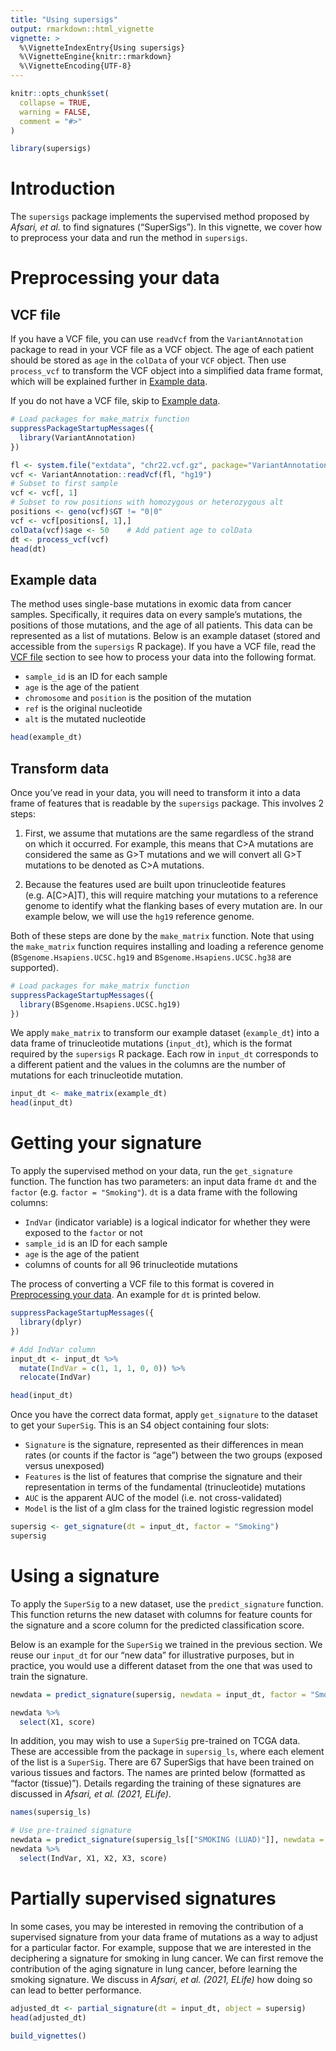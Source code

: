 ```yaml
---
title: "Using supersigs"
output: rmarkdown::html_vignette
vignette: >
  %\VignetteIndexEntry{Using supersigs}
  %\VignetteEngine{knitr::rmarkdown}
  %\VignetteEncoding{UTF-8}
---
```


```r
knitr::opts_chunk$set(
  collapse = TRUE,
  warning = FALSE,
  comment = "#>"
)
```

```r
library(supersigs)
```

# Introduction

The `supersigs` package implements the supervised method proposed by *Afsari, et al.* to find signatures ("SuperSigs"). In this vignette, we cover how to preprocess your data and run the method in `supersigs`.

# Preprocessing your data

## VCF file

If you have a VCF file, you can use `readVcf` from the `VariantAnnotation` package to read in your VCF file as a VCF object. The age of each patient should be stored as `age` in the `colData` of your `VCF` object. Then use `process_vcf` to transform the VCF object into a simplified data frame format, which will be explained further in [Example data].

If you do not have a VCF file, skip to [Example data].

```r
# Load packages for make_matrix function
suppressPackageStartupMessages({
  library(VariantAnnotation)
})

fl <- system.file("extdata", "chr22.vcf.gz", package="VariantAnnotation")
vcf <- VariantAnnotation::readVcf(fl, "hg19") 
# Subset to first sample
vcf <- vcf[, 1]
# Subset to row positions with homozygous or heterozygous alt
positions <- geno(vcf)$GT != "0|0" 
vcf <- vcf[positions[, 1],]
colData(vcf)$age <- 50    # Add patient age to colData
dt <- process_vcf(vcf)
head(dt)
```

## Example data

The method uses single-base mutations in exomic data from cancer samples. Specifically, it requires data on every sample's mutations, the positions of those mutations, and the age of all patients. This data can be represented as a list of mutations. Below is an example dataset (stored and accessible from the `supersigs` R package). If you have a VCF file, read the [VCF file] section to see how to process your data into the following format. 

* `sample_id` is an ID for each sample
* `age` is the age of the patient
* `chromosome` and `position` is the position of the mutation
* `ref` is the original nucleotide
* `alt` is the mutated nucleotide 

```r
head(example_dt)
```

## Transform data

Once you've read in your data, you will need to transform it into a data frame of features that is readable by the `supersigs` package. This involves 2 steps:

1. First, we assume that mutations are the same regardless of the strand on which it occurred. For example, this means that C>A mutations are considered the same as G>T mutations and we will convert all G>T mutations to be denoted as C>A mutations.

2. Because the features used are built upon trinucleotide features (e.g. A[C>A]T), this will require matching your mutations to a reference genome to identify what the flanking bases of every mutation are. In our example below, we will use the `hg19` reference genome.

Both of these steps are done by the `make_matrix` function. Note that using the `make_matrix` function requires installing and loading a reference genome (`BSgenome.Hsapiens.UCSC.hg19` and `BSgenome.Hsapiens.UCSC.hg38` are supported).

```r
# Load packages for make_matrix function
suppressPackageStartupMessages({
  library(BSgenome.Hsapiens.UCSC.hg19)
})
```

We apply `make_matrix` to transform our example dataset (`example_dt`) into a data frame of trinucleotide mutations (`input_dt`), which is the format required by the `supersigs` R package. Each row in `input_dt` corresponds to a different patient and the values in the columns are the number of mutations for each trinucleotide mutation.

```r
input_dt <- make_matrix(example_dt)
head(input_dt)
```

# Getting your signature

To apply the supervised method on your data, run the `get_signature` function. The function has two parameters: an input data frame `dt` and the `factor` (e.g. `factor = "Smoking"`). `dt` is a data frame with the following columns:

* `IndVar` (indicator variable) is a logical indicator for whether they were exposed to the `factor` or not
* `sample_id` is an ID for each sample
* `age` is the age of the patient
* columns of counts for all 96 trinucleotide mutations

The process of converting a VCF file to this format is covered in [Preprocessing your data]. An example for `dt` is printed below.

```r
suppressPackageStartupMessages({
  library(dplyr)
})

# Add IndVar column
input_dt <- input_dt %>%
  mutate(IndVar = c(1, 1, 1, 0, 0)) %>%
  relocate(IndVar)

head(input_dt)
```

Once you have the correct data format, apply `get_signature` to the dataset to get your `SuperSig`. This is an S4 object containing four slots:

* `Signature` is the signature, represented as their differences in mean rates (or counts if the factor is "age") between the two groups (exposed versus unexposed)
* `Features` is the list of features that comprise the signature and their representation in terms of the fundamental (trinucleotide) mutations
* `AUC` is the apparent AUC of the model (i.e. not cross-validated)
* `Model` is the list of a glm class for the trained logistic regression model

```r
supersig <- get_signature(dt = input_dt, factor = "Smoking")
supersig
```

# Using a signature

To apply the `SuperSig` to a new dataset, use the `predict_signature` function. This function returns the new dataset with columns for feature counts for the signature and a score column for the predicted classification score.

Below is an example for the `SuperSig` we trained in the previous section. We reuse our `input_dt` for our "new data" for illustrative purposes, but in practice, you would use a different dataset from the one that was used to train the signature.

```r
newdata = predict_signature(supersig, newdata = input_dt, factor = "Smoking")

newdata %>%
  select(X1, score)
```

In addition, you may wish to use a `SuperSig` pre-trained on TCGA data. These are accessible from the package in `supersig_ls`, where each element of the list is a `SuperSig`. There are 67 SuperSigs that have been trained on various tissues and factors. The names are printed below (formatted as "factor (tissue)"). Details regarding the training of these signatures are discussed in *Afsari, et al. (2021, ELife)*.

```r
names(supersig_ls)
```

```r
# Use pre-trained signature
newdata = predict_signature(supersig_ls[["SMOKING (LUAD)"]], newdata = input_dt, factor = "Smoking")
newdata %>%
  select(IndVar, X1, X2, X3, score)
```


# Partially supervised signatures

In some cases, you may be interested in removing the contribution of a supervised signature from your data frame of mutations as a way to adjust for a particular factor. For example, suppose that we are interested in the deciphering a signature for smoking in lung cancer. We can first remove the contribution of the aging signature in lung cancer, before learning the smoking signature. We discuss in *Afsari, et al. (2021, ELife)* how doing so can lead to better performance.

```r
adjusted_dt <- partial_signature(dt = input_dt, object = supersig)
head(adjusted_dt)
```


```r
build_vignettes()
```

